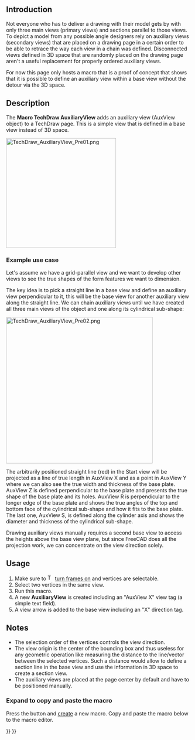 <languages/>
<translate>

<!--T:1-->
{{VeryImportantMessage|FreeCAD's TechDraw workbench still lacks a tool to create auxiliary views.<br>This page gives a description of a use case and holds a macro to show one way to create an auxiliary view.<br><br>Hopefully this is an inspiration for a C++ programmer to convert this proof of concept into an integrated TechDraw command. }}

<!--T:2-->
{{Macro
|Name=Macro TechDraw AuxiliaryView
|Icon=
|Description=This macro adds an auxiliary view to a TechDraw page
|Author=FBXL5
|Version=0.02
|Date=2025-06-27
|Download=
|FCVersion=
|SeeAlso=
}}

==Introduction== <!--T:3-->

<!--T:4-->
Not everyone who has to deliver a drawing with their model gets by with only three main views (primary views) and sections parallel to those views. To depict a model from any possible angle designers rely on auxiliary views (secondary views) that are placed on a drawing page in a certain order to be able to retrace the way each view in a chain was defined. Disconnected views defined in 3D space that are randomly placed on the drawing page aren't a useful replacement for properly ordered auxiliary views.

<!--T:5-->
For now this page only hosts a macro that is a proof of concept that shows that it is possible to define an auxiliary view within a base view without the detour via the 3D space.

==Description== <!--T:6-->

<!--T:7-->
The '''Macro TechDraw AuxiliaryView''' adds an auxiliary view (AuxView object) to a TechDraw page. This is a simple view that is defined in a base view instead of 3D space.

</translate>
[[Image:TechDraw_AuxiliaryView_Pre01.png|300px]]
<translate>

<!--T:8-->
{{Caption|AuxView defined by the red line in the base view on the right}}


===Example use case=== <!--T:9-->

<!--T:10-->
Let's assume we have a grid-parallel view and we want to develop other views to see the true shapes of the form features we want to dimension.

<!--T:11-->
The key idea is to pick a straight line in a base view and define an auxiliary view perpendicular to it, this will be the base view for another auxiliary view along the straight line. We can chain auxiliary views until we have created all three main views of the object and one along its cylindrical sub-shape:

</translate>
[[Image:TechDraw_AuxiliaryView_Pre02.png|400px]]
<translate>

<!--T:12-->
The arbitrarily positioned straight line (red) in the Start view will be projected as a line of true length in AuxView X and as a point in AuxView Y where we can also see the true width and thickness of the base plate. AuxView Z is defined perpendicular to the base plate and presents the true shape of the base plate and its holes. AuxView R is perpendicular to the longer edge of the base plate and shows the true angles of the top and bottom face of the cylindrical sub-shape and how it fits to the base plate. The last one, AuxView S, is defined along the cylinder axis and shows the diameter and thickness of the cylindrical sub-shape.

<!--T:13-->
Drawing auxiliary views manually requires a second base view to access the heights above the base view plane, but since FreeCAD does all the projection work, we can concentrate on the view direction solely.

==Usage== <!--T:14-->

<!--T:15-->
# Make sure to [[Image:TechDraw_ToggleFrame.svg|16px]] [[TechDraw_ToggleFrame|turn frames on]] and vertices are selectable.
# Select two vertices in the same view.
# Run this macro.
# A new '''AuxiliaryView''' is created including an "AuxView X" view tag (a simple text field).
# A view arrow is added to the base view including an "X" direction tag.

==Notes== <!--T:16-->

<!--T:17-->
* The selection order of the vertices controls the view direction.
* The view origin is the center of the bounding box and thus useless for any geometric operation like measuring the distance to the line/vector between the selected vertices. Such a distance would allow to define a section line in the base view and use the information in 3D space to create a section view.
* The auxiliary views are placed at the page center by default and have to be positioned manually.


<!--T:18-->
<div class="mw-collapsible mw-collapsed toccolours">
===Expand to copy and paste the macro===
<div class="mw-collapsible-content">

<!--T:19-->
Press the {{Button|[[Image:Std_DlgMacroExecute.svg|16px]] [[Std_DlgMacroExecute|Macros...]]}} button and [[Std_DlgMacroExecute#Create|create]] a new macro. Copy and paste the macro below to the macro editor. 

</translate>
{{MacroCode|code=
#! python
# -*- coding: utf-8 -*-
"""
This script creates an Auxiliary View from two selectec vertices
of one base view.

What is required: an active document, a drawing page containing one
or more views with a projection of a shape.

A possible workflow:
1. Extract base view from selection (two vertices)
2. Extract work page from app objects
3. Add a new view
4. Link base view from selection to new view
5. Link base view source to new view source
6. Retrieve new view's x direction from base view's x direction
7. calculate new view's z direction from new view's x direction
    and base view's z direction
8. Set new view rotation including base view rotation
9. (Add annotations etc.)

I have tried to follow this naming rule:
 class names:    CamelCase
 function names: mixedCase
 constant names: ALL_CAPITAL + underscore
 variable names: lower_case + underscore
"""

__Name__= ""
__Comment__ = ""
__Author__ = "FBXL5"
__Version__ = "00.02"
__Date__    = "2025-06-27"
__License__ = "LGPL-2.0-or-later as FreeCAD"
__Web__ = ""
__Wiki__ = ""
__Icon__  = ""
__IconW__  = ""
__Help__ = ""
__Status__ = "Alpha"
__Requires__ = "FreeCAD >= 1.0 + Python3"
__Communication__ = "https://www.freecad.org/wiki/index.php?title=User: FBXL5"
__Files__ = ""

import math # to use some predefined conversions
from PySide.QtGui import (QMessageBox)

ARROW = """<?xml version="1.0" encoding="UTF-8" standalone="no"?>
<svg
  xmlns="http://www.w3.org/2000/svg" version="1.1"
  width ="16.8mm"
  height="2.8mm"
  viewBox=" 0 -1.4 16.8 2.8">
    <g id="ArrowHead"
      style="fill:#000;fill-opacity:1;stroke:#000;stroke-width:0.5;stroke-linecap:round;stroke-linejoin:round;font-size:5.0;text-anchor:middle;font-family:osifont">
        <path d="m 0.3 0.0 h 16 " />
        <path d="m 0.3 0.0 l 8.0 1.05 v -2.1 z " />
    </g>
</svg>
"""

def displayMessage(title,message):
    '''
    displayMessage('Title','Messagetext')
    '''
    message_box = QMessageBox()
    message_box.setText(message)
    message_box.setWindowTitle(title)
    message_box.exec()

def getActiveDocument():
    '''
    Returns the active document or sends a message
    '''
    ado = App.activeDocument()
    if ado is not None:
        return ado
    displayMessage("AuxView", "No active document available!")
    return False

# (borrowed from TechDraw sources)
def getSelView(nSel=0):
    '''
    view = getSelView()
    nSel=0 ... number of selected view, 0 = first selected
    Return selected view, otherwise return False
    '''
    if not Gui.Selection.getSelection():
        view = None
        displayMessage('AuxView','No view selected')
    else:
        view = Gui.Selection.getSelection()[nSel]
    return view

# (borrowed from TechDraw sources)
def getSelVertexes(nVertex=1, nSel=0):
    '''
    vertexes = getSelVertexes(nVertex)
    nVertex=1 ... min. number of selected vertexes
    nSel=0 ... number of selected view, 0 = first selected
    Return a list of selected vertexes if at least nVertex vertexes are selected, otherwise return False
    '''
    if getSelView(nSel):
        view = getSelView(nSel)
    else:
        return False
    if not Gui.Selection.getSelectionEx():
        displayMessage('AuxView','No vertex selected')
        return False
    objectList = Gui.Selection.getSelectionEx()[nSel].SubElementNames

    vertexes = []
    for objectString in objectList:
        if objectString[0:6] == 'Vertex':
            vertexes.append(view.getVertexBySelection(objectString))

    if (len(vertexes) < nVertex):
        displayMessage('AuxView','Select at least '+
                        str(nVertex)+' vertices')
        return False
    else:
        return vertexes

def getPageOfSelection(doc, b_view):
    '''Retrieves the Page that holds the selected elements'''
    #- Find an object starting with 'Page' that contains the selected object
    for each in doc.Objects:
        if each.Name.startswith("Page"):  # [0:4] == 'Page':
            for item in each.OutList: # Search items belonging to a Page object
                if item.Name.startswith("ProjGroup"): # Look into projection groups
                    for view in item.OutList: # Search views belonging to a ProjGroup object
                        if view.Name == b_view.Name:
                            return each
                else:
                    if item.Name == b_view.Name:
                        return each
    return False

def getCcwAngle(vertex1,vertex2,view_rotation):
    '''Creates 3D vectors to calculate the 2D angle towards the x direction of the
    base view which is parallel to the page view's x direction.
    The direction of the XDirection property is not parallel to the view's
    x direction if the view is rotated! This angle also has to be taken into
    account to calculate the 3D angle'''
    #- Extract position vectors from the points
    vector_start = App.Vector(vertex1.X, vertex1.Y, vertex1.Z)
    vector_end   = App.Vector(vertex2.X, vertex2.Y, vertex2.Z)
    #- Calculate the 2D Direction vector from start vertex to end vertex
    # on the XY plane of the base view/work page (z = 0)
    direction = vector_end.sub(vector_start)
    x_direction = App.Vector(1, 0, 0)
    angle_x = math.degrees(direction.getAngle(x_direction))
    # getAngle() returns positive (absolute) values only (in rad)
    # -> convert to degrees and check orientation
    if vertex1.Y > vertex2.Y:
        angle_x *= -1  # switches angle orientation
    #- Turn back the base view rotation
    # angle_x is a float value now but view_rotation is deg
    #print('a. angle_x: ', angle_x)
    #print('b. view_rotation: ', float(view_rotation))
    angle_x -= float(view_rotation)
    return angle_x

def symbolAngle(vertex1,vertex2):
    '''
    Creates 3D vectors to calculate the 2D angle towards the x direction of the
    base view
    '''
    #- Extract position vectors from the points
    vector_start = FreeCAD.Vector(vertex1.X, vertex1.Y, vertex1.Z)
    vector_end   = FreeCAD.Vector(vertex2.X, vertex2.Y, vertex2.Z)
    #- Calculate the 2D Direction vector from start vertex to end vertex
    # on the XY plane of the base view/work page (z = 0)
    direction = vector_end.sub(vector_start)
    y_direction = FreeCAD.Vector(0, -1, 0)
    angle_y = math.degrees(direction.getAngle(y_direction))
    # getAngle() returns positive (absolute) values only (in rad)
    # -> convert to degrees and check orientation
    if vertex1.X > vertex2.X:
        angle_y *= -1  # switches angle orientation
    return angle_y

def main():
    ''' The main section, no more, no less '''
    # Operations are performed in the active document of the application
    #- Retrieve the active document
    active_doc = getActiveDocument()
    if not active_doc:  # (active_doc is None/False)
        return
    #- Retrieve the selection view and selected vertices
    if getSelView() and getSelVertexes(2):
        base_view = getSelView()
        vertices = getSelVertexes(2)  # required number of vertices
    else:
        return

    #- Retrieve the page that holds the view
    work_page = getPageOfSelection(active_doc, base_view)
    if not work_page:
        # this should always be true as selected vertices are already checked
        return
    # At this point the input elements are gathered:
    #  active_doc, work_page, base_view, and vertices

    #- Create a new view
    new_view = active_doc.addObject('TechDraw::DrawViewPart', 'AuxView')
    #- Add the new view to the page
    work_page.addView(new_view)
    #- Add a BaseView property to the new view
    new_view.addProperty('App::PropertyLink','BaseView')
    #- Link the BaseView object to the BaseView property
    new_view.BaseView = active_doc.getObject(base_view.Name)
    #- Hand over the source objects
    new_view.Source = new_view.BaseView.Source

    #- 2D: Calculate the ccw angle between the x axes of base view and new view
    turn_ccw = getCcwAngle(vertices[0],vertices[1],new_view.BaseView.Rotation)
    # Returns a float value representing degrees

    # 3D: Turn base_view.XDirection around base_view.Direction to get
    #     new_view.XDirection
    #- Create a rotation, angle input in float (for degrees), stored in rad
    around_direction = App.Rotation(new_view.BaseView.Direction, turn_ccw)
    #- Apply rotation to the base_view.XDirection
    new_view.XDirection = around_direction.multVec(new_view.BaseView.XDirection)
    #- The cross-product of base view Z and new view X gives new view Z direction
    new_view.Direction = new_view.BaseView.Direction.cross(new_view.XDirection)

    # 2D: Take base_view.Rotation into account, it has to be converted
    #     to float since it is stored in deg
    #- Add the rotation of the base view to the angle between the x axes
    new_view.Rotation = turn_ccw + float(new_view.BaseView.Rotation)
    Gui.runCommand('TechDraw_RedrawPage',0)
    # At this point the Auxiliary View is complete

    #- Create an arrow symbol
    new_symbol = active_doc.addObject('TechDraw::DrawViewSymbol', 'Symbol')
    new_symbol.Symbol = ARROW
    new_symbol.Owner = base_view
    new_symbol.Rotation = symbolAngle(vertices[0],vertices[1])
    #- Add the new symbol to the page
    work_page.addView(new_symbol)
    #- Create a direction tag
    dir_tag = active_doc.addObject('TechDraw::DrawViewAnnotation', 'DirTag')
    dir_tag.Text = "X"
    dir_tag.Owner = new_symbol
    #- Add the new symbol to the page
    work_page.addView(dir_tag)

    #- Create a view tag
    view_tag = active_doc.addObject('TechDraw::DrawViewAnnotation', 'ViewTag')
    view_tag.Text = "AuxView X"
    view_tag.Owner = new_view
    #- Add the new symbol to the page
    work_page.addView(view_tag)

    FreeCADGui.runCommand("TechDraw_RedrawPage",0)
    FreeCADGui.runCommand("TechDraw_RedrawPage",0)

    return

if __name__ == "__main__":
    # This will be true only if the file is "executed"
    # but not if imported as module
    main()
}}

</div> <!-- End of collapsible element for Macro section. Do not remove! -->
</div> <!-- End of collapsible element for Structure section. Do not remove! -->


{{TechDraw Tools navi{{#translation:}}}}
{{Userdocnavi{{#translation:}}}}
{{clear}}